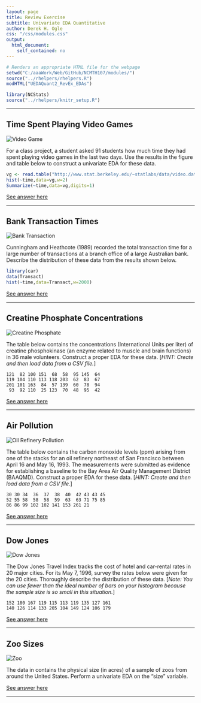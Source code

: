```yaml
---
layout: page
title: Review Exercise
subtitle: Univariate EDA Quantitative
author: Derek H. Ogle
css: "/css/modules.css"
output:
  html_document:
    self_contained: no
---
```


```r
# Renders an appropriate HTML file for the webpage
setwd("C:/aaaWork/Web/GitHub/NCMTH107/modules/")
source("../rhelpers/rhelpers.R")
modHTML("UEDAQuant2_RevEx_EDAs")
```

```r
library(NCStats)
source("../rhelpers/knitr_setup.R")
```

----

## Time Spent Playing Video Games 
<img src="zimgs/videogame.jpg" alt="Video Game" class="img-right">

For a class project, a student asked 91 students how much time they had spent playing video games in the last two days. Use the results in the figure and table below to construct a univariate EDA for these data.

```r
vg <- read.table("http://www.stat.berkeley.edu/~statlabs/data/video.data",header=TRUE)
hist(~time,data=vg,w=2)
Summarize(~time,data=vg,digits=1)
```


[See answer here](zRevExAns/UEDAQuant2_VideoGames)

----

## Bank Transaction Times
<img src="zimgs/bank.jpg" alt="Bank Transaction" class="img-right">

Cunningham and Heathcote (1989) recorded the total transaction time for a large number of transactions at a branch office of a large Australian bank. Describe the distribution of these data from the results shown below.

```r
library(car)
data(Transact)
hist(~time,data=Transact,w=2000)
```

[See answer here](zRevExAns/UEDAQuant2_Bank)

----

## Creatine Phosphate Concentrations
<img src="zimgs/creatine_phosphate.jpg" alt="Creatine Phosphate" class="img-right">

The table below contains the concentrations (International Units per liter) of creatine phosphokinase (an enzyme related to muscle and brain functions) in 36 male volunteers. Construct a proper EDA for these data. [*HINT: Create and then load data from a CSV file.*]

```
121  82 100 151  68  58  95 145  64
119 104 110 113 118 203  62  83  67
201 101 163  84  57 139  60  78  94
 93  92 110  25 123  70  48  95  42
```

[See answer here](zRevExAns/UEDAQuant2_CP)

----

## Air Pollution
<img src="zimgs/oil_refinery.jpg" alt="Oil Refinery Pollution" class="img-right">

The table below contains the carbon monoxide levels (ppm) arising from one of the stacks for an oil refinery northeast of San Francisco between April 16 and May 16, 1993. The measurements were submitted as evidence for establishing a baseline to the Bay Area Air Quality Management District (BAAQMD). Construct a proper EDA for these data. [*HINT: Create and then load data from a CSV file.*]

```
30 30 34  36  37  38  40  42 43 43 45
52 55 58  58  58  59  63  63 71 75 85
86 86 99 102 102 141 153 261 21
```

[See answer here](zRevExAns/UEDAQuant2_Polln)

----

## Dow Jones
<img src="zimgs/DowJones.jpg" alt="Dow Jones" class="img-right">

The Dow Jones Travel Index tracks the cost of hotel and car-rental rates in 20 major cities. For its May 7, 1996, survey the rates below were given for the 20 cities. Thoroughly describe the distribution of these data. [*Note: You can use fewer than the ideal number of bars on your histogram because the sample size is so small in this situation.*]

```
152 180 167 119 115 113 119 135 127 161
140 126 114 133 205 104 149 124 106 179
```

[See answer here](zRevExAns/UEDAQuant2_DowJones)

----

## Zoo Sizes
<img src="zimgs/zoo.jpg" alt="Zoo" class="img-right">

The data in \href{https://raw.githubusercontent.com/droglenc/NCData/master/Zoo2.csv}{Zoo2.csv} contains the physical size (in acres) of a sample of zoos from around the United States. Perform a univariate EDA on the "size" variable.

[See answer here](zRevExAns/UEDAQuant2_Zoos)

----

